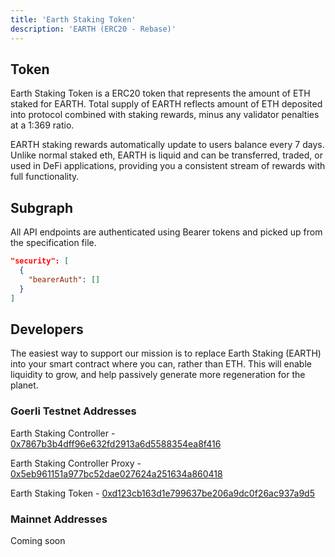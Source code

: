 ```yaml
---
title: 'Earth Staking Token'
description: 'EARTH (ERC20 - Rebase)'
---
```


## Token

Earth Staking Token is a ERC20 token that represents the amount of ETH staked for EARTH. Total supply of EARTH reflects amount of ETH deposited into protocol combined with staking rewards, minus any validator penalties at a 1:369 ratio.

EARTH staking rewards automatically update to users balance every 7 days. Unlike normal staked eth, EARTH is liquid and can be transferred, traded, or used in DeFi applications, providing you a consistent stream of rewards with full functionality.
## Subgraph

All API endpoints are authenticated using Bearer tokens and picked up from the specification file.

```json
"security": [
  {
    "bearerAuth": []
  }
]
```

## Developers

The easiest way to support our mission is to replace Earth Staking (EARTH) into your smart contract where you can, rather than ETH. This will enable liquidity to grow, and help passively generate more regeneration for the planet.

### Goerli Testnet Addresses

Earth Staking Controller - [0x7867b3b4dff96e632fd2913a6d5588354ea8f416](https://holesky.etherscan.io/address/0x7867b3b4dff96e632fd2913a6d5588354ea8f416)

Earth Staking Controller Proxy - [0x5eb961151a977bc52dae027624a251634a860418](https://holesky.etherscan.io/address/0x5eb961151a977bc52dae027624a251634a860418)

Earth Staking Token - [0xd123cb163d1e799637be206a9dc0f26ac937a9d5](https://holesky.etherscan.io/address/0xd123cb163d1e799637be206a9dc0f26ac937a9d5)

### Mainnet Addresses

Coming soon
